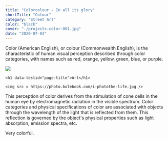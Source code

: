 ```yaml
---
title: "Colorcolour - In all its glory"
shortTitle: "Colour"
category: "Street Art"
color: "black"
cover: "./projects-color-001.jpg"
date: "2020-07-03"
---
```


Color (American English), or colour (Commonwealth English), is the characteristic of human visual perception described through color categories, with names such as red, orange, yellow, green, blue, or purple.


![](https://photo.bolebook.com/i-photothe-life.jpg)


<div style={{ margin: `0 auto`, maxWidth: `70ch`, padding: `2rem` }}>

    <h1 data-testid="page-title">Art</h1>

    <img src = https://photo.bolebook.com/i-photothe-life.jpg />

</div>
This perception of color derives from the stimulation of cone cells in the human eye by electromagnetic radiation in the visible spectrum. Color categories and physical specifications of color are associated with objects through the wavelength of the light that is reflected from them. This reflection is governed by the object's physical properties such as light absorption, emission spectra, etc.

Very colorful.
